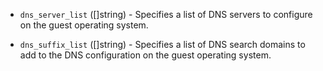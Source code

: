 <!-- Code generated from the comments of the GlobalDnsSettings struct in builder/vsphere/clone/step_customize.go; DO NOT EDIT MANUALLY -->

- `dns_server_list` ([]string) - Specifies a list of DNS servers to configure on the guest operating system.

- `dns_suffix_list` ([]string) - Specifies a list of DNS search domains to add to the DNS configuration on the guest operating system.

<!-- End of code generated from the comments of the GlobalDnsSettings struct in builder/vsphere/clone/step_customize.go; -->
